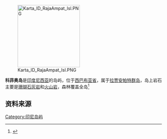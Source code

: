 [[Image:Karta_ID_RajaAmpat_Isl.PNG|200px]]

'''科菲奥岛'''是[[印度尼西亚|印度尼西亚]]的岛屿，位于[[西巴布亚省|西巴布亚省]]，属于[[拉贾安帕特群岛|拉贾安帕特群岛]]，岛上岩石主要是[[石灰岩|珊瑚石灰岩]]和[[火山岩|火山岩]]，森林覆盖全岛<ref>{{cite journal|last=Webb|first=C|date=2005|title=Vegetation of the Raja Ampat Islands, Papua Indonesia|journal=Report to The Nature Conservancy.|url=http://www.rajaampat.org/downloads/raja_ampat_veg_webb.pdf|access-date=2017-03-04|archive-date=2016-03-03|archive-url=https://web.archive.org/web/20160303213108/http://www.rajaampat.org/downloads/raja_ampat_veg_webb.pdf|dead-url=yes}}</ref>

==资料来源==

{{Reflist}}

{{coord|1|11|S|129|50|E|type:isle_region:ID_dim:20000|display=title}}

[[Category:印尼岛屿|Category:印尼岛屿]]

{{Indonesia-stub}}